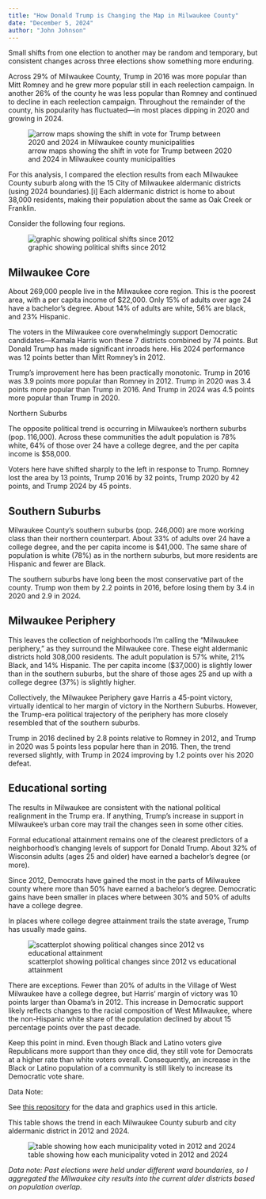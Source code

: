 ```yaml
---
title: "How Donald Trump is Changing the Map in Milwaukee County"
date: "December 5, 2024"
author: "John Johnson"
---
```


Small shifts from one election to another may be random and temporary, but consistent changes across three elections show something more enduring.

Across 29% of Milwaukee County, Trump in 2016 was more popular than Mitt Romney and he grew more popular still in each reelection campaign. In another 26% of the county he was less popular than Romney and continued to decline in each reelection campaign. Throughout the remainder of the county, his popularity has fluctuated—in most places dipping in 2020 and growing in 2024.

![arrow maps showing the shift in vote for Trump between 2020 and 2024 in Milwaukee county municipalities](graphics/mke-cnty-pres-arrow.png)

For this analysis, I compared the election results from each Milwaukee County suburb along with the 15 City of Milwaukee aldermanic districts (using 2024 boundaries).[i] Each aldermanic district is home to about 38,000 residents, making their population about the same as Oak Creek or Franklin.

Consider the following four regions.

![graphic showing political shifts since 2012](graphics/locale-groups-since-2012.png)

## Milwaukee Core

About 269,000 people live in the Milwaukee core region. This is the poorest area, with a per capita income of $22,000. Only 15% of adults over age 24 have a bachelor’s degree. About 14% of adults are white, 56% are black, and 23% Hispanic.

The voters in the Milwaukee core overwhelmingly support Democratic candidates—Kamala Harris won these 7 districts combined by 74 points. But Donald Trump has made significant inroads here. His 2024 performance was 12 points better than Mitt Romney’s in 2012.

Trump’s improvement here has been practically monotonic. Trump in 2016 was 3.9 points more popular than Romney in 2012. Trump in 2020 was 3.4 points more popular than Trump in 2016. And Trump in 2024 was 4.5 points more popular than Trump in 2020.

Northern Suburbs

The opposite political trend is occurring in Milwaukee’s northern suburbs (pop. 116,000). Across these communities the adult population is 78% white, 64% of those over 24 have a college degree, and the per capita income is $58,000.

Voters here have shifted sharply to the left in response to Trump. Romney lost the area by 13 points, Trump 2016 by 32 points, Trump 2020 by 42 points, and Trump 2024 by 45 points.

## Southern Suburbs

Milwaukee County’s southern suburbs (pop. 246,000) are more working class than their northern counterpart. About 33% of adults over 24 have a college degree, and the per capita income is $41,000. The same share of population is white (78%) as in the northern suburbs, but more residents are Hispanic and fewer are Black.

The southern suburbs have long been the most conservative part of the county. Trump won them by 2.2 points in 2016, before losing them by 3.4 in 2020 and 2.9 in 2024.

## Milwaukee Periphery

This leaves the collection of neighborhoods I’m calling the “Milwaukee periphery,” as they surround the Milwaukee core. These eight aldermanic districts hold 308,000 residents. The adult population is 57% white, 21% Black, and 14% Hispanic. The per capita income ($37,000) is slightly lower than in the southern suburbs, but the share of those ages 25 and up with a college degree (37%) is slightly higher.

Collectively, the Milwaukee Periphery gave Harris a 45-point victory, virtually identical to her margin of victory in the Northern Suburbs. However, the Trump-era political trajectory of the periphery has more closely resembled that of the southern suburbs.

Trump in 2016 declined by 2.8 points relative to Romney in 2012, and Trump in 2020 was 5 points less popular here than in 2016. Then, the trend reversed slightly, with Trump in 2024 improving by 1.2 points over his 2020 defeat.

## Educational sorting

The results in Milwaukee are consistent with the national political realignment in the Trump era. If anything, Trump’s increase in support in Milwaukee’s urban core may trail the changes seen in some other cities.

Formal educational attainment remains one of the clearest predictors of a neighborhood’s changing levels of support for Donald Trump. About 32% of Wisconsin adults (ages 25 and older) have earned a bachelor’s degree (or more).

Since 2012, Democrats have gained the most in the parts of Milwaukee county where more than 50% have earned a bachelor’s degree. Democratic gains have been smaller in places where between 30% and 50% of adults have a college degree.

In places where college degree attainment trails the state average, Trump has usually made gains.

![scatterplot showing political changes since 2012 vs educational attainment](graphics/educ-vs-shift-2012to2024.png)

There are exceptions. Fewer than 20% of adults in the Village of West Milwaukee have a college degree, but Harris’ margin of victory was 10 points larger than Obama’s in 2012. This increase in Democratic support likely reflects changes to the racial composition of West Milwaukee, where the non-Hispanic white share of the population declined by about 15 percentage points over the past decade.

Keep this point in mind. Even though Black and Latino voters give Republicans more support than they once did, they still vote for Democrats at a higher rate than white voters overall. Consequently, an increase in the Black or Latino population of a community is still likely to increase its Democratic vote share.

Data Note:

See [this repository](https://github.com/BlueBookMKE/6-mke-2012to2024) for the data and graphics used in this article.

This table shows the trend in each Milwaukee County suburb and city aldermanic district in 2012 and 2024.

![table showing how each municipality voted in 2012 and 2024](graphicspres-vote-table_2012to2024.png)

*Data note: Past elections were held under different ward boundaries, so I aggregated the Milwaukee city results into the current alder districts based on population overlap.*
